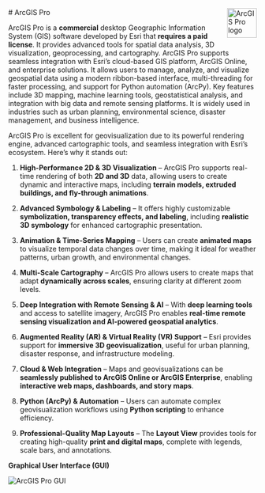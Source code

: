 <img src="/geovis-portfolio/portfolio/tools/ArcGIS/ArcGIS-Pro-logo.png" align="right" width="60px" alt="ArcGIS Pro logo"/>
# ArcGIS Pro

ArcGIS Pro is a **commercial** desktop Geographic Information System (GIS) software developed by Esri that **requires a paid license**.
It provides advanced tools for spatial data analysis, 3D visualization, geoprocessing, and cartography. 
ArcGIS Pro supports seamless integration with Esri’s cloud-based GIS platform, ArcGIS Online, and enterprise solutions. 
It allows users to manage, analyze, and visualize geospatial data using a modern ribbon-based interface, multi-threading for 
faster processing, and support for Python automation (ArcPy). Key features include 3D mapping, machine learning tools, 
geostatistical analysis, and integration with big data and remote sensing platforms. It is widely used in industries such as 
urban planning, environmental science, disaster management, and business intelligence.

ArcGIS Pro is excellent for geovisualization due to its powerful rendering engine, advanced cartographic tools, and seamless integration with Esri’s ecosystem. Here’s why it stands out:  

1. **High-Performance 2D & 3D Visualization** – ArcGIS Pro supports real-time rendering of both **2D and 3D** data, allowing users to create dynamic and interactive maps, including **terrain models, extruded buildings, and fly-through animations**.  

2. **Advanced Symbology & Labeling** – It offers highly customizable **symbolization, transparency effects, and labeling**, including **realistic 3D symbology** for enhanced cartographic presentation.  

3. **Animation & Time-Series Mapping** – Users can create **animated maps** to visualize temporal data changes over time, making it ideal for weather patterns, urban growth, and environmental changes.  

4. **Multi-Scale Cartography** – ArcGIS Pro allows users to create maps that adapt **dynamically across scales**, ensuring clarity at different zoom levels.  

5. **Deep Integration with Remote Sensing & AI** – With **deep learning tools** and access to satellite imagery, ArcGIS Pro enables **real-time remote sensing visualization and AI-powered geospatial analytics**.  

6. **Augmented Reality (AR) & Virtual Reality (VR) Support** – Esri provides support for **immersive 3D geovisualization**, useful for urban planning, disaster response, and infrastructure modeling.  

7. **Cloud & Web Integration** – Maps and geovisualizations can be **seamlessly published to ArcGIS Online or ArcGIS Enterprise**, enabling **interactive web maps, dashboards, and story maps**.  

8. **Python (ArcPy) & Automation** – Users can automate complex geovisualization workflows using **Python scripting** to enhance efficiency.  

9. **Professional-Quality Map Layouts** – The **Layout View** provides tools for creating high-quality **print and digital maps**, complete with legends, scale bars, and annotations.  


**Graphical User Interface (GUI)**

![ArcGIS Pro GUI](/portfolio/tools/ArcGIS/ArcGIS-Pro-GUI.jpg)